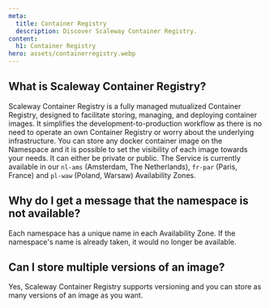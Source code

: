 ```yaml
---
meta:
  title: Container Registry
  description: Discover Scaleway Container Registry.
content:
  h1: Container Registry
hero: assets/containerregistry.webp
---
```


<Concept opened>

## What is Scaleway Container Registry?

Scaleway Container Registry is a fully managed mutualized Container Registry, designed to facilitate storing, managing, and deploying container images. It simplifies the development-to-production workflow as there is no need to operate an own Container Registry or worry about the underlying infrastructure.
You can store any docker container image on the Namespace and it is possible to set the visibility of each image towards your needs. It can either be private or public.
The Service is currently available in our `nl-ams` (Amsterdam, The Netherlands), `fr-par` (Paris, France) and `pl-waw` (Poland, Warsaw) Availability Zones.

</Concept>

<Concept>

## Why do I get a message that the namespace is not available?

Each namespace has a unique name in each Availability Zone. If the namespace's name is already taken, it would no longer be available.

</Concept>

<Concept>

## Can I store multiple versions of an image?

Yes, Scaleway Container Registry supports versioning and you can store as many versions of an image as you want.

</Concept>